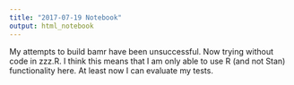 ```yaml
---
title: "2017-07-19 Notebook"
output: html_notebook
---
```


My attempts to build bamr have been unsuccessful. Now trying without code in zzz.R. I think this means that I am only able to use R (and not Stan) functionality here. At least now I can evaluate my tests. 


